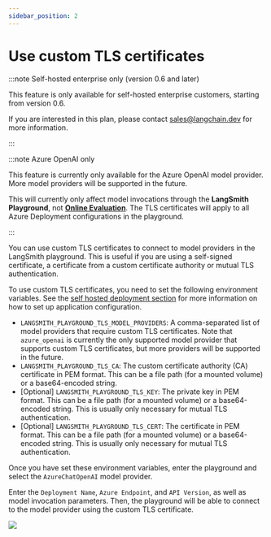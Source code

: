 ```yaml
---
sidebar_position: 2
---
```


# Use custom TLS certificates

:::note Self-hosted enterprise only (version 0.6 and later)

This feature is only available for self-hosted enterprise customers, starting from version 0.6.

If you are interested in this plan, please contact sales@langchain.dev for more information.

:::

:::note Azure OpenAI only

This feature is currently only available for the Azure OpenAI model provider. More model providers will be supported in the future.

This will currently only affect model invocations through the **LangSmith Playground**, not [**Online Evaluation**](../monitoring/online_evaluations).
The TLS certificates will apply to all Azure Deployment configurations in the playground.

:::

You can use custom TLS certificates to connect to model providers in the LangSmith playground. This is useful if you are using a self-signed certificate, a certificate from a custom certificate authority or mutual TLS authentication.

To use custom TLS certificates, you need to set the following environment variables. See the [self hosted deployment section](/self_hosting) for more information on how to set up application configuration.

- `LANGSMITH_PLAYGROUND_TLS_MODEL_PROVIDERS`: A comma-separated list of model providers that require custom TLS certificates. Note that `azure_openai` is currently the only supported model provider that supports custom TLS certificates, but more providers will be supported in the future.
- `LANGSMITH_PLAYGROUND_TLS_CA`: The custom certificate authority (CA) certificate in PEM format. This can be a file path (for a mounted volume) or a base64-encoded string.
- [Optional] `LANGSMITH_PLAYGROUND_TLS_KEY`: The private key in PEM format. This can be a file path (for a mounted volume) or a base64-encoded string. This is usually only necessary for mutual TLS authentication.
- [Optional] `LANGSMITH_PLAYGROUND_TLS_CERT`: The certificate in PEM format. This can be a file path (for a mounted volume) or a base64-encoded string. This is usually only necessary for mutual TLS authentication.

Once you have set these environment variables, enter the playground and select the `AzureChatOpenAI` model provider.

Enter the `Deployment Name`, `Azure Endpoint`, and `API Version`, as well as model invocation parameters. Then, the playground will be able to connect to the model provider using the custom TLS certificate.

![](./static/azure_playground.png)
